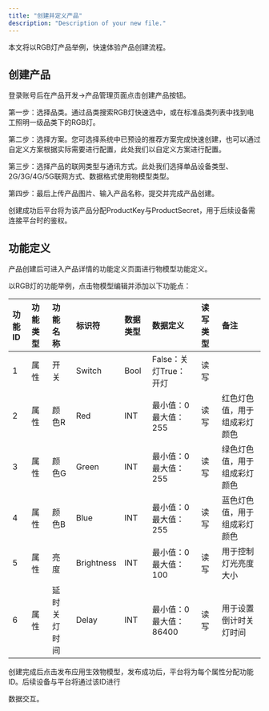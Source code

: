 ```yaml
---
title: "创建并定义产品"
description: "Description of your new file."
---
```


本文将以RGB灯产品举例，快速体验产品创建流程。

## **创建产品**

登录账号后在产品开发-\>产品管理页面点击创建产品按钮。

第一步：选择品类。通过品类搜索RGB灯快速选中，或在标准品类列表中找到电工照明一级品类下的RGB灯。

第二步：选择方案。您可选择系统中已预设的推荐方案完成快速创建，也可以通过自定义方案根据实际需要进行配置，此处我们以自定义方案进行配置。

第三步：选择产品的联网类型与通讯方式。此处我们选择单品设备类型、2G/3G/4G/5G联网方式、数据格式使用物模型类型。

第四步：最后上传产品图片、输入产品名称，提交并完成产品创建。

创建成功后平台将为该产品分配ProductKey与ProductSecret，用于后续设备需连接平台时的鉴权。

## **功能定义**

产品创建后可进入产品详情的功能定义页面进行物模型功能定义。

以RGB灯的功能举例，点击物模型编辑并添加以下功能点：

| **功能ID** | **功能类型** | **功能名称** | **标识符**    | **数据类型** | **数据定义**        | **读写类型** | **备注**         |
| :------- | :------- | :------- | :--------- | :------- | :-------------- | :------- | :------------- |
| 1        | 属性       | 开关       | Switch     | Bool     | False：关灯True：开灯 | 读写       |                |
| 2        | 属性       | 颜色R      | Red        | INT      | 最小值：0最大值：255    | 读写       | 红色灯色值，用于组成彩灯颜色 |
| 3        | 属性       | 颜色G      | Green      | INT      | 最小值：0最大值：255    | 读写       | 绿色灯色值，用于组成彩灯颜色 |
| 4        | 属性       | 颜色B      | Blue       | INT      | 最小值：0最大值：255    | 读写       | 蓝色灯色值，用于组成彩灯颜色 |
| 5        | 属性       | 亮度       | Brightness | INT      | 最小值：0最大值：100    | 读写       | 用于控制灯光亮度大小     |
| 6        | 属性       | 延时关灯时间   | Delay      | INT      | 最小值：0最大值：86400  | 读写       | 用于设置倒计时关灯时间    |

创建完成后点击发布应用生效物模型，发布成功后，平台将为每个属性分配功能ID。后续设备与平台将通过该ID进行

数据交互。